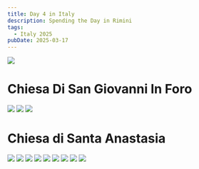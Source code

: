 ```yaml
---
title: Day 4 in Italy
description: Spending the Day in Rimini
tags:
  - Italy 2025
pubDate: 2025-03-17
---
```


![](/images/italy-2025/3-17/2025-03-17_09-58-07.JPG)

# Chiesa Di San Giovanni In Foro

![](/images/italy-2025/3-17/2025-03-17_10-44-45.JPG) ![](/images/italy-2025/3-17/2025-03-17_10-44-52.JPG) ![](/images/italy-2025/3-17/2025-03-17_10-45-59.JPG)

# Chiesa di Santa Anastasia

![](/images/italy-2025/3-17/2025-03-17_11-01-52.JPG) ![](/images/italy-2025/3-17/2025-03-17_11-02-39.JPG) ![](/images/italy-2025/3-17/2025-03-17_11-02-46.JPG) ![](/images/italy-2025/3-17/2025-03-17_11-03-33.JPG) ![](/images/italy-2025/3-17/2025-03-17_11-03-42.JPG) ![](/images/italy-2025/3-17/2025-03-17_11-08-43.JPG) ![](/images/italy-2025/3-17/2025-03-17_11-24-37.JPG) ![](/images/italy-2025/3-17/2025-03-17_11-24-39.JPG) ![](/images/italy-2025/3-17/2025-03-17_11-37-08.JPG)
